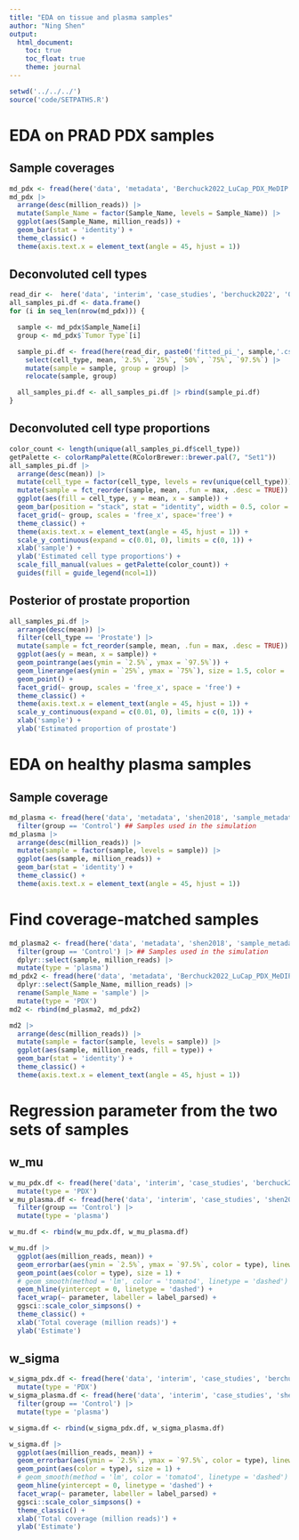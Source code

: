 ```yaml
---
title: "EDA on tissue and plasma samples"
author: "Ning Shen"
output:
  html_document:
    toc: true
    toc_float: true
    theme: journal
---
```


```r
setwd('../../../')
source('code/SETPATHS.R')
```

# EDA on PRAD PDX samples

## Sample coverages

```r
md_pdx <- fread(here('data', 'metadata', 'Berchuck2022_LuCap_PDX_MeDIP', 'sample_metadata_processed_Berchuck2022_LuCap_PDX_MeDIP.csv'))
md_pdx |>
  arrange(desc(million_reads)) |>
  mutate(Sample_Name = factor(Sample_Name, levels = Sample_Name)) |>
  ggplot(aes(Sample_Name, million_reads)) +
  geom_bar(stat = 'identity') +
  theme_classic() +
  theme(axis.text.x = element_text(angle = 45, hjust = 1)) 

```

## Deconvoluted cell types

```r
read_dir <-  here('data', 'interim', 'case_studies', 'berchuck2022', '01_apply_deconv')
all_samples_pi.df <- data.frame()
for (i in seq_len(nrow(md_pdx))) {

  sample <- md_pdx$Sample_Name[i]
  group <- md_pdx$`Tumor Type`[i]

  sample_pi.df <- fread(here(read_dir, paste0('fitted_pi_', sample,'.csv'))) |>
    select(cell_type, mean, `2.5%`, `25%`, `50%`, `75%`, `97.5%`) |>
    mutate(sample = sample, group = group) |>
    relocate(sample, group)

  all_samples_pi.df <- all_samples_pi.df |> rbind(sample_pi.df)
}

```

## Deconvoluted cell type proportions

```r
color_count <- length(unique(all_samples_pi.df$cell_type))
getPalette <- colorRampPalette(RColorBrewer::brewer.pal(7, "Set1"))
all_samples_pi.df |>
  arrange(desc(mean)) |>
  mutate(cell_type = factor(cell_type, levels = rev(unique(cell_type)))) |>
  mutate(sample = fct_reorder(sample, mean, .fun = max, .desc = TRUE)) |>
  ggplot(aes(fill = cell_type, y = mean, x = sample)) + 
  geom_bar(position = "stack", stat = "identity", width = 0.5, color = 'white') +
  facet_grid(~ group, scales = 'free_x', space='free') +
  theme_classic() +
  theme(axis.text.x = element_text(angle = 45, hjust = 1)) +
  scale_y_continuous(expand = c(0.01, 0), limits = c(0, 1)) +
  xlab('sample') + 
  ylab('Estimated cell type proportions') + 
  scale_fill_manual(values = getPalette(color_count)) +
  guides(fill = guide_legend(ncol=1))

```


## Posterior of prostate proportion

```r
all_samples_pi.df |>
  arrange(desc(mean)) |>
  filter(cell_type == 'Prostate') |>
  mutate(sample = fct_reorder(sample, mean, .fun = max, .desc = TRUE)) |>
  ggplot(aes(y = mean, x = sample)) + 
  geom_pointrange(aes(ymin = `2.5%`, ymax = `97.5%`)) + 
  geom_linerange(aes(ymin = `25%`, ymax = `75%`), size = 1.5, color = 'darkred') + 
  geom_point() +
  facet_grid(~ group, scales = 'free_x', space = 'free') +
  theme_classic() +
  theme(axis.text.x = element_text(angle = 45, hjust = 1)) +
  scale_y_continuous(expand = c(0.01, 0), limits = c(0, 1)) +
  xlab('sample') + 
  ylab('Estimated proportion of prostate') 
```

# EDA on healthy plasma samples

## Sample coverage

```r
md_plasma <- fread(here('data', 'metadata', 'shen2018', 'sample_metadata_processed_shen2018.csv')) |>
  filter(group == 'Control') ## Samples used in the simulation
md_plasma |>
  arrange(desc(million_reads)) |>
  mutate(sample = factor(sample, levels = sample)) |>
  ggplot(aes(sample, million_reads)) +
  geom_bar(stat = 'identity') +
  theme_classic() +
  theme(axis.text.x = element_text(angle = 45, hjust = 1)) 
```

# Find coverage-matched samples

```r
md_plasma2 <- fread(here('data', 'metadata', 'shen2018', 'sample_metadata_processed_shen2018.csv')) |>
  filter(group == 'Control') |> ## Samples used in the simulation
  dplyr::select(sample, million_reads) |>
  mutate(type = 'plasma')
md_pdx2 <- fread(here('data', 'metadata', 'Berchuck2022_LuCap_PDX_MeDIP', 'sample_metadata_processed_Berchuck2022_LuCap_PDX_MeDIP.csv')) |>
  dplyr::select(Sample_Name, million_reads) |>
  rename(Sample_Name = 'sample') |>
  mutate(type = 'PDX')
md2 <- rbind(md_plasma2, md_pdx2)
```

```r
md2 |>
  arrange(desc(million_reads)) |>
  mutate(sample = factor(sample, levels = sample)) |>
  ggplot(aes(sample, million_reads, fill = type)) +
  geom_bar(stat = 'identity') +
  theme_classic() +
  theme(axis.text.x = element_text(angle = 45, hjust = 1)) 
```


# Regression parameter from the two sets of samples

## w_mu
```r
w_mu_pdx.df <- fread(here('data', 'interim', 'case_studies', 'berchuck2022', '02_summarize_results', paste0('estimated_w_mu.csv.gz'))) |>
  mutate(type = 'PDX')
w_mu_plasma.df <- fread(here('data', 'interim', 'case_studies', 'shen2018_new', '02_summarize_results', paste0('estimated_w_mu.csv.gz'))) |>
  filter(group == 'Control') |>
  mutate(type = 'plasma')

w_mu.df <- rbind(w_mu_pdx.df, w_mu_plasma.df)
```

```r
w_mu.df |>
  ggplot(aes(million_reads, mean)) +
  geom_errorbar(aes(ymin = `2.5%`, ymax = `97.5%`, color = type), linewidth = 0.5, alpha = 0.5) + 
  geom_point(aes(color = type), size = 1) +
  # geom_smooth(method = 'lm', color = 'tomato4', linetype = 'dashed') + 
  geom_hline(yintercept = 0, linetype = 'dashed') + 
  facet_wrap(~ parameter, labeller = label_parsed) +
  ggsci::scale_color_simpsons() +
  theme_classic() +
  xlab('Total coverage (million reads)') +
  ylab('Estimate')
```

## w_sigma
```r
w_sigma_pdx.df <- fread(here('data', 'interim', 'case_studies', 'berchuck2022', '02_summarize_results', paste0('estimated_w_sigma.csv.gz'))) |>
  mutate(type = 'PDX')
w_sigma_plasma.df <- fread(here('data', 'interim', 'case_studies', 'shen2018_new', '02_summarize_results', paste0('estimated_w_sigma.csv.gz'))) |>
  filter(group == 'Control') |>
  mutate(type = 'plasma')

w_sigma.df <- rbind(w_sigma_pdx.df, w_sigma_plasma.df)
```

```r
w_sigma.df |>
  ggplot(aes(million_reads, mean)) +
  geom_errorbar(aes(ymin = `2.5%`, ymax = `97.5%`, color = type), linewidth = 0.5, alpha = 0.5) + 
  geom_point(aes(color = type), size = 1) +
  # geom_smooth(method = 'lm', color = 'tomato4', linetype = 'dashed') + 
  geom_hline(yintercept = 0, linetype = 'dashed') + 
  facet_wrap(~ parameter, labeller = label_parsed) +
  ggsci::scale_color_simpsons() +
  theme_classic() +
  xlab('Total coverage (million reads)') +
  ylab('Estimate')
```